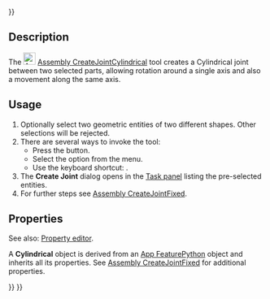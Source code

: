 <languages/>
{{UnfinishedDocu{{#translation:}}}}
<translate>

<!--T:1-->
{{Docnav
|[[Assembly_CreateJointRevolute|CreateJointRevolute]]
|[[Assembly_CreateJointSlider|CreateJointSlider]]
|[[Assembly_Workbench|Assembly]]
|IconL=Assembly_CreateJointRevolute.svg
|IconR=Assembly_CreateJointSlider.svg
|IconC=Workbench_Assembly.svg
}}

<!--T:2-->
{{GuiCommand
|Name=Assembly CreateJointCylindrical
|MenuLocation=Assembly → Create Cylindrical Joint
|Workbenches=[[Assembly_Workbench|Assembly]]
|Shortcut={{KEY|C}}
|Version=1.0
|SeeAlso=
}}

==Description== <!--T:3-->

<!--T:4-->
The [[Image:Assembly_CreateJointCylindrical.svg|24px]] [[Assembly_CreateJointCylindrical|Assembly CreateJointCylindrical]] tool creates a Cylindrical joint between two selected parts, allowing rotation around a single axis and also a movement along the same axis.

==Usage== <!--T:5-->

<!--T:6-->
# Optionally select two geometric entities of two different shapes. Other selections will be rejected.
# There are several ways to invoke the tool:
#* Press the {{Button|[[Image:Assembly_CreateJointCylindrical.svg|16px]] [[Assembly_CreateJointCylindrical|Create Cylindrical Joint]]}} button.
#* Select the {{MenuCommand|Assembly → [[Image:Assembly_CreateJointCylindrical.svg|16px]] Create Cylindrical Joint}} option from the menu.
#* Use the keyboard shortcut: {{KEY|C}}.
# The '''Create Joint''' dialog opens in the [[Task_panel|Task panel]] listing the pre-selected entities.
# For further steps see [[Assembly_CreateJointFixed#Usage|Assembly CreateJointFixed]].

==Properties== <!--T:7-->

<!--T:8-->
See also: [[Property_editor|Property editor]].

<!--T:9-->
A '''Cylindrical''' object is derived from an [[App_FeaturePython|App FeaturePython]] object and inherits all its properties. See [[Assembly_CreateJointFixed#Properties|Assembly CreateJointFixed]] for additional properties.


<!--T:10-->
{{Docnav
|[[Assembly_CreateJointRevolute|CreateJointRevolute]]
|[[Assembly_CreateJointSlider|CreateJointSlider]]
|[[Assembly_Workbench|Assembly]]
|IconL=Assembly_CreateJointRevolute.svg
|IconR=Assembly_CreateJointSlider.svg
|IconC=Workbench_Assembly.svg
}}

</translate>
{{Assembly_Tools_navi{{#translation:}}}}
{{Userdocnavi{{#translation:}}}}